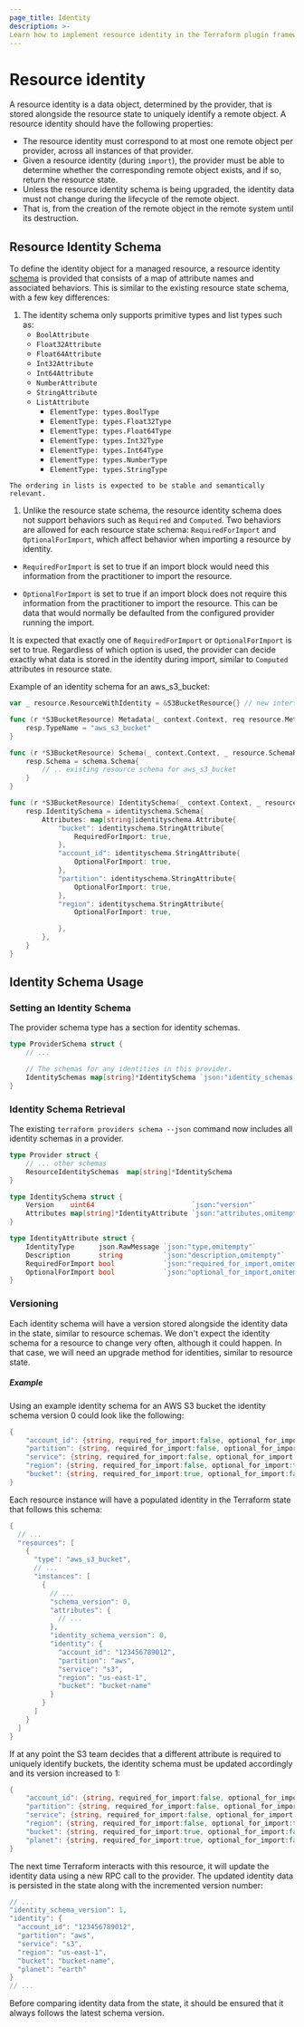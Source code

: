 ```yaml
---
page_title: Identity
description: >-
Learn how to implement resource identity in the Terraform plugin framework.
---
```


# Resource identity

A resource identity is a data object, determined by the provider, that is stored alongside the resource state to uniquely identify a remote object. A resource identity should have the following properties:
- The resource identity must correspond to at most one remote object per provider, across all instances of that provider.
- Given a resource identity (during `import`), the provider must be able to determine whether the corresponding remote object exists, and if so, return the resource state.
- Unless the resource identity schema is being upgraded, the identity data must not change during the lifecycle of the remote object.
- That is, from the creation of the remote object in the remote system until its destruction.

## Resource Identity Schema

To define the identity object for a managed resource, a resource identity [schema](/terraform/plugin/framework/handling-data/schemas) is provided that consists of a map of attribute names and associated behaviors. This is similar to the existing resource state schema, with a few key differences:

1. The identity schema only supports primitive types and list types such as:
    - `BoolAttribute`
    - `Float32Attribute`
    - `Float64Attribute`
    - `Int32Attribute`
    - `Int64Attribute`
    - `NumberAttribute`
    - `StringAttribute`
    - `ListAttribute`
        - `ElementType: types.BoolType`
        - `ElementType: types.Float32Type`
        - `ElementType: types.Float64Type`
        - `ElementType: types.Int32Type`
        - `ElementType: types.Int64Type`
        - `ElementType: types.NumberType`
        - `ElementType: types.StringType`

<Note>

    The ordering in lists is expected to be stable and semantically relevant.

</Note>

1. Unlike the resource state schema, the resource identity schema does not support behaviors such as `Required` and `Computed`. Two behaviors are allowed for each resource state schema: `RequiredForImport` and `OptionalForImport`, which affect behavior when importing a resource by identity.
 - `RequiredForImport` is set to true if an import block would need this information from the practitioner to import the resource.

  - `OptionalForImport` is set to true if an import block does not require this information from the practitioner to import the resource. This can be data that would normally be defaulted from the configured provider running the import.

It is expected that exactly one of `RequiredForImport` or `OptionalForImport` is set to true. Regardless of which option is used, the provider can decide exactly what data is stored in the identity during import, similar to `Computed` attributes in resource state.

Example of an identity schema for an aws_s3_bucket:
```go
var _ resource.ResourceWithIdentity = &S3BucketResource{} // new interface

func (r *S3BucketResource) Metadata(_ context.Context, req resource.MetadataRequest, resp *resource.MetadataResponse) {
	resp.TypeName = "aws_s3_bucket"
}

func (r *S3BucketResource) Schema(_ context.Context, _ resource.SchemaRequest, resp *resource.SchemaResponse) {
	resp.Schema = schema.Schema{
		// .. existing resource schema for aws_s3_bucket
	}
}

func (r *S3BucketResource) IdentitySchema(_ context.Context, _ resource.IdentitySchemaRequest, resp *resource.IdentitySchemaResponse) {
	resp.IdentitySchema = identityschema.Schema{
		Attributes: map[string]identityschema.Attribute{
			"bucket": identityschema.StringAttribute{
				RequiredForImport: true,
			},
			"account_id": identityschema.StringAttribute{
				OptionalForImport: true,
			},
			"partition": identityschema.StringAttribute{
				OptionalForImport: true,
			},
			"region": identityschema.StringAttribute{
				OptionalForImport: true,

			},
		},
	}
}
```

## Identity Schema Usage

### Setting an Identity Schema

The provider schema type has a section for identity schemas.

```go
type ProviderSchema struct {
	// ...

	// The schemas for any identities in this provider.
	IdentitySchemas map[string]*IdentitySchema `json:"identity_schemas,omitempty"`
}
```

### Identity Schema Retrieval

The existing `terraform providers schema --json` command now includes all identity schemas in a provider.

```go
type Provider struct {
    // ... other schemas
    ResourceIdentitySchemas  map[string]*IdentitySchema                 `json:"resource_identity_schemas,omitempty"`
}

type IdentitySchema struct {
    Version    uint64                        `json:"version"`
    Attributes map[string]*IdentityAttribute `json:"attributes,omitempty"`
}

type IdentityAttribute struct {
    IdentityType      json.RawMessage `json:"type,omitempty"`
    Description       string          `json:"description,omitempty"`
    RequiredForImport bool            `json:"required_for_import,omitempty"`
    OptionalForImport bool            `json:"optional_for_import,omitempty"`
}
```

### Versioning
Each identity schema will have a version stored alongside the identity data in the state, similar to resource schemas. We don't expect the identity schema for a resource to change very often, although it could happen. In that case, we will need an upgrade method for identities, similar to resource state.

##### Example
Using an example identity schema for an AWS S3 bucket the identity schema version 0 could look like the following:
```go
{
    "account_id": {string, required_for_import:false, optional_for_import:true},
    "partition": {string, required_for_import:false, optional_for_import:true},
    "service": {string, required_for_import:false, optional_for_import:true},
    "region": {string, required_for_import:false, optional_for_import:true},
    "bucket": {string, required_for_import:true, optional_for_import:false},
}
```

Each resource instance will have a populated identity in the Terraform state that follows this schema:
```go
{
  // ...
  "resources": [
    {
      "type": "aws_s3_bucket",
      // ...
      "instances": [
        {
          // ...
          "schema_version": 0,
          "attributes": {
            // ...
          },
          "identity_schema_version": 0,
          "identity": {
            "account_id": "123456789012",
            "partition": "aws",
            "service": "s3",
            "region": "us-east-1",
            "bucket": "bucket-name"
          }
        }
      ]
    }
  ]
}
```
If at any point the S3 team decides that a different attribute is required to uniquely identify buckets, the identity schema must be updated accordingly and its version increased to 1:

```go
{
    "account_id": {string, required_for_import:false, optional_for_import:true},
    "partition": {string, required_for_import:false, optional_for_import:true},
    "service": {string, required_for_import:false, optional_for_import:true},
    "region": {string, required_for_import:false, optional_for_import:true},
    "bucket": {string, required_for_import:true, optional_for_import:false},
    "planet": {string, required_for_import:true, optional_for_import:false},
}
```

The next time Terraform interacts with this resource, it will update the identity data using a new RPC call to the provider. The updated identity data is persisted in the state along with the incremented version number:
```go
// ...
"identity_schema_version": 1,
"identity": {
  "account_id": "123456789012",
  "partition": "aws",
  "service": "s3",
  "region": "us-east-1",
  "bucket": "bucket-name",
  "planet": "earth"
}
// ...
```
Before comparing identity data from the state, it should be ensured that it always follows the latest schema version.

